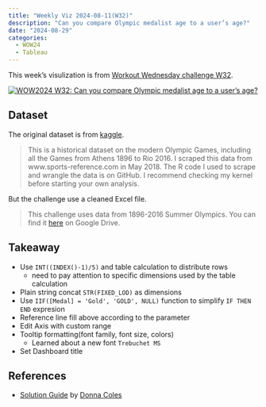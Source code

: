 ---
title: "Weekly Viz 2024-08-11(W32)"
description: "Can you compare Olympic medalist age to a user’s age?"
date: "2024-08-29"
categories:
  - WOW24
  - Tableau
---

This week's visulization is from [Workout Wednesday challenge W32](https://workout-wednesday.com/2024w32tab/){target="_blank"}.


```{=html}
<div class='tableauPlaceholder' id='viz1724918910145' style='position: relative'><noscript><a href='#'><img alt='WOW2024 W32: Can you compare Olympic medalist age to a user’s age? ' src='https:&#47;&#47;public.tableau.com&#47;static&#47;images&#47;Ol&#47;OlympicViz-WOW2024Week32&#47;WOW2024W32_1&#47;1_rss.png' style='border: none' /></a></noscript><object class='tableauViz'  style='display:none;'><param name='host_url' value='https%3A%2F%2Fpublic.tableau.com%2F' /> <param name='embed_code_version' value='3' /> <param name='site_root' value='' /><param name='name' value='OlympicViz-WOW2024Week32&#47;WOW2024W32_1' /><param name='tabs' value='no' /><param name='toolbar' value='yes' /><param name='static_image' value='https:&#47;&#47;public.tableau.com&#47;static&#47;images&#47;Ol&#47;OlympicViz-WOW2024Week32&#47;WOW2024W32_1&#47;1.png' /> <param name='animate_transition' value='yes' /><param name='display_static_image' value='yes' /><param name='display_spinner' value='yes' /><param name='display_overlay' value='yes' /><param name='display_count' value='yes' /><param name='language' value='en-US' /></object></div>                <script type='text/javascript'>                    var divElement = document.getElementById('viz1724918910145');                    var vizElement = divElement.getElementsByTagName('object')[0];                    if ( divElement.offsetWidth > 800 ) { vizElement.style.width='1200px';vizElement.style.height='2027px';} else if ( divElement.offsetWidth > 500 ) { vizElement.style.width='1200px';vizElement.style.height='2027px';} else { vizElement.style.width='100%';vizElement.style.height='2177px';}                     var scriptElement = document.createElement('script');                    scriptElement.src = 'https://public.tableau.com/javascripts/api/viz_v1.js';                    vizElement.parentNode.insertBefore(scriptElement, vizElement);                </script>
```

## Dataset

The original dataset is from [kaggle](https://www.kaggle.com/datasets/heesoo37/120-years-of-olympic-history-athletes-and-results/data){target="_blank"}.

> This is a historical dataset on the modern Olympic Games, including all the Games from Athens 1896 to Rio 2016. I scraped this data from www.sports-reference.com in May 2018. The R code I used to scrape and wrangle the data is on GitHub. I recommend checking my kernel before starting your own analysis.

But the challenge use a cleaned Excel file.

> This challenge uses data from 1896-2016 Summer Olympics. You can find it [here](https://docs.google.com/spreadsheets/d/12bPULEVBkJgSoVwdC15oLznrWjugWtU0/edit?gid=253771566#gid=253771566){target="_blank"} on Google Drive.

## Takeaway

- Use `INT((INDEX()-1)/5)` and table calculation to distribute rows
  - need to pay attention to specific dimensions used by the table calculation
- Plain string concat `STR(FIXED_LOD)` as dimensions
- Use `IIF([Medal] = 'Gold', 'GOLD', NULL)` function to simplify `IF THEN END` expresion
- Reference line fill above according to the parameter
- Edit Axis with custom range
- Tooltip formatting(font family, font size, colors)
  - Learned about a new font `Trebuchet MS`
- Set Dashboard title

## References
- [Solution Guide](https://donnacoles.home.blog/2024/08/09/can-you-compare-an-olympic-medallists-age-to-a-users-age/){target="_blank"} by [Donna Coles](https://x.com/donnacoles30){target="_blank"}